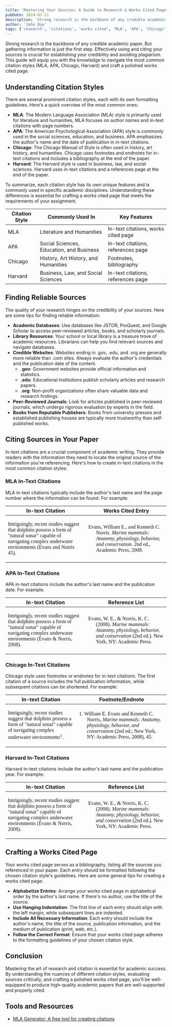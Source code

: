 ```yaml
---
title: 'Mastering Your Sources: A Guide to Research & Works Cited Pages'
pubDate: 2024-03-11
description: 'Strong research is the backbone of any credible academic paper. But gathering information is just the first step. Effectively using and citing your sources is crucial for establishing your credibility and avoiding plagiarism. This guide will equip you with the knowledge to navigate the most common citation styles (MLA, APA, Chicago, Harvard) and craft a polished works cited page.'
author: 'John Doe'
tags: ['research', 'citations', 'works cited', 'MLA', 'APA', 'Chicago', 'Harvard']
---
```



Strong research is the backbone of any credible academic paper. But gathering information is just the first step. Effectively using and citing your sources is crucial for establishing your credibility and avoiding plagiarism. This guide will equip you with the knowledge to navigate the most common citation styles (MLA, APA, Chicago, Harvard) and craft a polished works cited page.

## Understanding Citation Styles

There are several prominent citation styles, each with its own formatting guidelines. Here's a quick overview of the most common ones:

* **MLA**: The Modern Language Association (MLA) style is primarily used for literature and humanities, MLA focuses on author names and in-text citations with page numbers.
* **APA**: The American Psychological Association (APA) style is commonly used in the social sciences, education, and business. APA emphasizes the author's name and the date of publication in in-text citations.
* **Chicago**: The Chicago Manual of Style is often used in history, art history, and humanities. Chicago uses footnotes and endnotes for in-text citations and includes a bibliography at the end of the paper.
* **Harvard**: The Harvard style is used in business, law, and social sciences. Harvard uses in-text citations and a references page at the end of the paper.

To summarize, each citation style has its own unique features and is commonly used in specific academic disciplines. Understanding these differences is essential for crafting a works cited page that meets the requirements of your assignment.

| Citation Style | Commonly Used In | Key Features |
|----------------|------------------|--------------|
| MLA            | Literature and Humanities       | In-text citations, works cited page |
| APA            | Social Sciences, Education, and Business | In-text citations, references page |
| Chicago        | History, Art History, and Humanities | Footnotes, bibliography |
| Harvard        | Business, Law, and Social Sciences | In-text citations, references page |

## Finding Reliable Sources

The quality of your research hinges on the credibility of your sources. Here are some tips for finding reliable information:

* **Academic Databases**: Use databases like JSTOR, ProQuest, and Google Scholar to access peer-reviewed articles, books, and scholarly journals.
* **Library Resources**: Your school or local library is a treasure trove of academic resources. Librarians can help you find relevant sources and navigate databases.
* **Credible Websites**: Websites ending in .gov, .edu, and .org are generally more reliable than .com sites. Always evaluate the author's credentials and the publication date of the content.
   * **.gov**: Government websites provide official information and statistics.
    * **.edu**: Educational institutions publish scholarly articles and research papers.
    * **.org**: Non-profit organizations often share valuable data and research findings.
* **Peer-Reviewed Journals**: Look for articles published in peer-reviewed journals, which undergo rigorous evaluation by experts in the field.
* **Books from Reputable Publishers**: Books from university presses and established publishing houses are typically more trustworthy than self-published works.

## Citing Sources in Your Paper

In-text citations are a crucial component of academic writing. They provide readers with the information they need to locate the original source of the information you're referencing. Here's how to create in-text citations in the most common citation styles:

### MLA In-Text Citations

MLA in-text citations typically include the author's last name and the page number where the information can be found. For example:

| In-text Citation | Works Cited Entry |
|------------------|-------------------|
| <p style="font-family: 'Source Serif 4', serif; font-weight: 400; letter-spacing: 0;">Intriguingly, recent studies suggest that dolphins possess a form of  "natural sonar" capable of navigating complex underwater environments (Evans and Norris 45).</p> | <p style="text-indent: -1.5rem; margin-left: 1.5rem; font-family: 'Source Serif 4', serif; font-weight: 400; letter-spacing: 0;">Evans, William E., and Kenneth C. Norris. _Marine mammals: Anatomy, physiology, behavior, and conservation_. 2nd ed., Academic Press, 2008.</p> |

### APA In-Text Citations

APA in-text citations include the author's last name and the publication date. For example:

| In-text Citation | Reference List |
|------------------|----------------|
| <p style="font-family: 'Source Serif 4', serif; font-weight: 400; letter-spacing: 0;">Intriguingly, recent studies suggest that dolphins possess a form of  "natural sonar" capable of navigating complex underwater environments (Evans & Norris, 2008).</p> | <p style="text-indent: -1.5rem; margin-left: 1.5rem; font-family: 'Source Serif 4', serif; font-weight: 400; letter-spacing: 0;">Evans, W. E., & Norris, K. C. (2008). _Marine mammals: Anatomy, physiology, behavior, and conservation_ (2nd ed.). New York, NY: Academic Press.</p> |

### Chicago In-Text Citations

Chicago style uses footnotes or endnotes for in-text citations. The first citation of a source includes the full publication information, while subsequent citations can be shortened. For example:

| In-text Citation | Footnote/Endnote |
|------------------|------------------|
| <p style="font-family: 'Source Serif 4', serif; font-weight: 400; letter-spacing: 0;">Intriguingly, recent studies suggest that dolphins possess a form of  "natural sonar" capable of navigating complex underwater environments<sup>1</sup>.</p> | <p style="text-indent: -1.5rem; margin-left: 1.5rem; font-family: 'Source Serif 4', serif; font-weight: 400; letter-spacing: 0;">1. William E. Evans and Kenneth C. Norris, _Marine mammals: Anatomy, physiology, behavior, and conservation_ (2nd ed.; New York, NY: Academic Press, 2008), 45.</p> |

### Harvard In-Text Citations

Harvard in-text citations include the author's last name and the publication year. For example:

| In-text Citation | Reference List |
|------------------|----------------|
| <p style="font-family: 'Source Serif 4', serif; font-weight: 400; letter-spacing: 0;">Intriguingly, recent studies suggest that dolphins possess a form of  "natural sonar" capable of navigating complex underwater environments (Evans & Norris, 2008).</p> | <p style="text-indent: -1.5rem; margin-left: 1.5rem; font-family: 'Source Serif 4', serif; font-weight: 400; letter-spacing: 0;">Evans, W. E., & Norris, K. C. (2008). _Marine mammals: Anatomy, physiology, behavior, and conservation_ (2nd ed.). New York, NY: Academic Press.</p> |

<TryMe />

## Crafting a Works Cited Page

Your works cited page serves as a bibliography, listing all the sources you referenced in your paper. Each entry should be formatted following the chosen citation style's guidelines. Here are some general tips for creating a works cited page:

* **Alphabetize Entries**: Arrange your works cited page in alphabetical order by the author's last name. If there's no author, use the title of the source.
* **Use Hanging Indentation**: The first line of each entry should align with the left margin, while subsequent lines are indented.
* **Include All Necessary Information**: Each entry should include the author's name, the title of the source, publication information, and the medium of publication (print, web, etc.).
* **Follow the Correct Format**: Ensure that your works cited page adheres to the formatting guidelines of your chosen citation style.

## Conclusion

Mastering the art of research and citation is essential for academic success. By understanding the nuances of different citation styles, evaluating sources critically, and crafting a polished works cited page, you'll be well-equipped to produce high-quality academic papers that are well-supported and properly cited.

## Tools and Resources

* [MLA Generator: A free tool for creating citations](https://mlagenerator.com)
